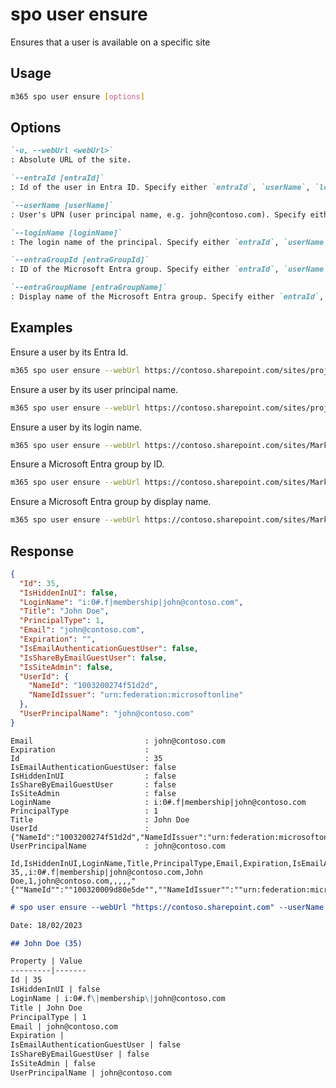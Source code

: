 
# spo user ensure

Ensures that a user is available on a specific site

## Usage

```sh
m365 spo user ensure [options]
```

## Options

```md definition-list
`-u, --webUrl <webUrl>`
: Absolute URL of the site.

`--entraId [entraId]`
: Id of the user in Entra ID. Specify either `entraId`, `userName`, `loginName`, `entraGroupId` or `entraGroupName`.

`--userName [userName]`
: User's UPN (user principal name, e.g. john@contoso.com). Specify either `entraId`, `userName`, `loginName`, `entraGroupId` or `entraGroupName`.

`--loginName [loginName]`
: The login name of the principal. Specify either `entraId`, `userName`, `loginName`, `entraGroupId` or `entraGroupName`.

`--entraGroupId [entraGroupId]`
: ID of the Microsoft Entra group. Specify either `entraId`, `userName`, `loginName`, `entraGroupId` or `entraGroupName`.

`--entraGroupName [entraGroupName]`
: Display name of the Microsoft Entra group. Specify either `entraId`, `userName`, `loginName`, `entraGroupId` or `entraGroupName`.
```

<Global />

## Examples

Ensure a user by its Entra Id.

```sh
m365 spo user ensure --webUrl https://contoso.sharepoint.com/sites/project --entraId e254750a-eaa4-44f6-9517-b74f65cdb747
```

Ensure a user by its user principal name.

```sh
m365 spo user ensure --webUrl https://contoso.sharepoint.com/sites/project --userName john@contoso.com
```

Ensure a user by its login name.

```sh
m365 spo user ensure --webUrl https://contoso.sharepoint.com/sites/Marketing --loginName "i:0#.f|membership|john.doe@contoso.com"
```

Ensure a Microsoft Entra group by ID.

```sh
m365 spo user ensure --webUrl https://contoso.sharepoint.com/sites/Marketing --entraGroupId e08e899f-ba40-4e91-ab36-44d4fbaa454e
```

Ensure a Microsoft Entra group by display name.

```sh
m365 spo user ensure --webUrl https://contoso.sharepoint.com/sites/Marketing --entraGroupName "Marketing team"
```

## Response

<Tabs>
  <TabItem value="JSON">

  ```json
  {
    "Id": 35,
    "IsHiddenInUI": false,
    "LoginName": "i:0#.f|membership|john@contoso.com",
    "Title": "John Doe",
    "PrincipalType": 1,
    "Email": "john@contoso.com",
    "Expiration": "",
    "IsEmailAuthenticationGuestUser": false,
    "IsShareByEmailGuestUser": false,
    "IsSiteAdmin": false,
    "UserId": {
      "NameId": "1003200274f51d2d",
      "NameIdIssuer": "urn:federation:microsoftonline"
    },
    "UserPrincipalName": "john@contoso.com"
  }
  ```

  </TabItem>
  <TabItem value="Text">

  ```text
  Email                         : john@contoso.com
  Expiration                    :
  Id                            : 35
  IsEmailAuthenticationGuestUser: false
  IsHiddenInUI                  : false
  IsShareByEmailGuestUser       : false
  IsSiteAdmin                   : false
  LoginName                     : i:0#.f|membership|john@contoso.com
  PrincipalType                 : 1
  Title                         : John Doe
  UserId                        : {"NameId":"1003200274f51d2d","NameIdIssuer":"urn:federation:microsoftonline"}
  UserPrincipalName             : john@contoso.com
  ```

  </TabItem>
  <TabItem value="CSV">

  ```csv
  Id,IsHiddenInUI,LoginName,Title,PrincipalType,Email,Expiration,IsEmailAuthenticationGuestUser,IsShareByEmailGuestUser,IsSiteAdmin,UserId,UserPrincipalName
  35,,i:0#.f|membership|john@contoso.com,John Doe,1,john@contoso.com,,,,,"{""NameId"":""100320009d80e5de"",""NameIdIssuer"":""urn:federation:microsoftonline""}",john@contoso.com
  ```

  </TabItem>
  <TabItem value="Markdown">

  ```md
  # spo user ensure --webUrl "https://contoso.sharepoint.com" --userName "john@contoso.com"

  Date: 18/02/2023

  ## John Doe (35)

  Property | Value
  ---------|-------
  Id | 35
  IsHiddenInUI | false
  LoginName | i:0#.f\|membership\|john@contoso.com
  Title | John Doe
  PrincipalType | 1
  Email | john@contoso.com
  Expiration |
  IsEmailAuthenticationGuestUser | false
  IsShareByEmailGuestUser | false
  IsSiteAdmin | false
  UserPrincipalName | john@contoso.com
  ```

  </TabItem>
</Tabs>
